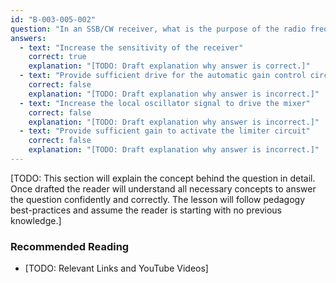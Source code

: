 ```yaml
---
id: "B-003-005-002"
question: "In an SSB/CW receiver, what is the purpose of the radio frequency (RF) amplifier?"
answers:
  - text: "Increase the sensitivity of the receiver"
    correct: true
    explanation: "[TODO: Draft explanation why answer is correct.]"
  - text: "Provide sufficient drive for the automatic gain control circuit (AGC)"
    correct: false
    explanation: "[TODO: Draft explanation why answer is incorrect.]"
  - text: "Increase the local oscillator signal to drive the mixer"
    correct: false
    explanation: "[TODO: Draft explanation why answer is incorrect.]"
  - text: "Provide sufficient gain to activate the limiter circuit"
    correct: false
    explanation: "[TODO: Draft explanation why answer is incorrect.]"
---
```


[TODO: This section will explain the concept behind the question in detail. Once drafted the reader will understand all necessary concepts to answer the question confidently and correctly. The lesson will follow pedagogy best-practices and assume the reader is starting with no previous knowledge.]

### Recommended Reading

- [TODO: Relevant Links and YouTube Videos]
